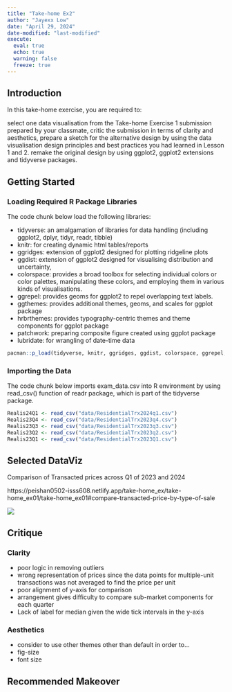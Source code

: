 ```yaml
---
title: "Take-home Ex2"
author: "Jayexx Low"
date: "April 29, 2024"
date-modified: "last-modified"
execute: 
  eval: true
  echo: true
  warning: false
  freeze: true
---
```


## Introduction

In this take-home exercise, you are required to:

select one data visualisation from the Take-home Exercise 1 submission prepared by your classmate, critic the submission in terms of clarity and aesthetics, prepare a sketch for the alternative design by using the data visualisation design principles and best practices you had learned in Lesson 1 and 2. remake the original design by using ggplot2, ggplot2 extensions and tidyverse packages.

## Getting Started

### Loading Required R Package Libraries

The code chunk below load the following libraries:

-   tidyverse: an amalgamation of libraries for data handling (including ggplot2, dplyr, tidyr, readr, tibble)
-   knitr: for creating dynamic html tables/reports
-   ggridges: extension of ggplot2 designed for plotting ridgeline plots
-   ggdist: extension of ggplot2 designed for visualising distribution and uncertainty,
-   colorspace: provides a broad toolbox for selecting individual colors or color palettes, manipulating these colors, and employing them in various kinds of visualisations.
-   ggrepel: provides geoms for ggplot2 to repel overlapping text labels.
-   ggthemes: provides additional themes, geoms, and scales for ggplot package
-   hrbrthemes: provides typography-centric themes and theme components for ggplot package
-   patchwork: preparing composite figure created using ggplot package
-   lubridate: for wrangling of date-time data

```r
pacman::p_load(tidyverse, knitr, ggridges, ggdist, colorspace, ggrepel, ggthemes, hrbrthemes, patchwork, lubridate) 
```

### Importing the Data

The code chunk below imports exam_data.csv into R environment by using read_csv() function of readr package, which is part of the tidyverse package.

```r
Realis24Q1 <- read_csv("data/ResidentialTrx2024q1.csv")
Realis23Q4 <- read_csv("data/ResidentialTrx2023q4.csv")
Realis23Q3 <- read_csv("data/ResidentialTrx2023q3.csv")
Realis23Q2 <- read_csv("data/ResidentialTrx2023q2.csv")
Realis23Q1 <- read_csv("data/ResidentialTrx2023Q1.csv")
```

## Selected DataViz

Comparison of Transacted prices across Q1 of 2023 and 2024

https://peishan0502-isss608.netlify.app/take-home_ex/take-home_ex01/take-home_ex01#compare-transacted-price-by-type-of-sale

![](images/unnamed-chunk-28-1.png)

## Critique

### Clarity

- poor logic in removing outliers
- wrong representation of prices since the data points for multiple-unit transactions was not averaged to find the price per unit
- poor alignment of y-axis for comparison
- arrangement gives difficulty to compare sub-market components for each quarter
- Lack of label for median given the wide tick intervals in the y-axis


### Aesthetics

- consider to use other themes other than default in order to...
- fig-size
- font size

## Recommended Makeover

